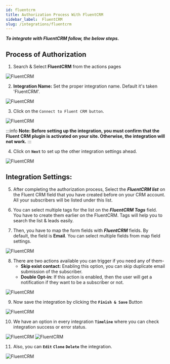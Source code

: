 ```yaml
---
id: fluentcrm
title: Authorization Process With FluentCRM
sidebar_label:  FluentCRM
slug: /integrations/fluentcrm
---
```



***To integrate with FluentCRM follow, the below steps.***


## Process of Authorization


1.	Search & Select **FluentCRM** from the actions pages
 <Image src="actions/fluentcrm/search-and-select-fluentcrm" alt="FluentCRM" w="1020" h="350" />

2. **Integration Name:** Set the proper integration name. Default it's taken 'FluentCRM'.
 <Image src="actions/fluentcrm/default-integration-name" alt="FluentCRM" w="1020" h="350" />

3.	Click on the `Connect to Fluent CRM button`. 

 <Image src="actions/fluentcrm/connect-fluentcrm" alt="FluentCRM" w="1020" h="350" />

:::info
 **Note: Before setting up the integration, you must confirm that the Fluent CRM plugin is activated on your site. Otherwise, the integration will not work.**
:::

4. Click on **`Next`** to set up the other integration settings ahead.

 <Image src="actions/fluentcrm/next-step" alt="FluentCRM" w="1020" h="350" />


## Integration Settings:

5. After completing the authorization process, Select the ***FluentCRM list*** on the Fluent CRM field that you have created before on your CRM account. All your subscribers will be listed under this list. 

6. You can select multiple tags for the list on the ***FluentCRM Tags*** field. You have to create them earlier on the FluentCRM. Tags will help you to search the list & leads easily. 

7. Then, you have to map the form fields with ***FluentCRM*** fields. By default, the field is **Email**. You can select multiple fields from map field settings.  

 <Image src="actions/fluentcrm/fluentcrm-field-map" alt="FluentCRM" w="1020" h="350" />

8.	There are two actions available you can trigger if you need any of them-
    - **Skip exist contact:** Enabling this option, you can skip duplicate email submission of the subscriber.
    - **Double Opt-in:** If this action is enabled, then the user will get a notification if they want to be a subscriber or not.
 <Image src="actions/fluentcrm/fluentcrm-actions" alt="FluentCRM" w="1020" h="350" />


9. Now save the integration by clicking the **`Finish & Save`** Button

 <Image src="actions/fluentcrm/finish-save" alt="FluentCRM" w="1020" h="350" />

10. We have an option in every integration **`Timeline`** where you can check integration success or error status.
 <Image src="actions/fluentcrm/fluentcrm-timeline" alt="FluentCRM" w="1020" h="350" />
 <Image src="actions/fluentcrm/fluentcrm-log" alt="FluentCRM" w="1020" h="350" />

11. Also, you can **`Edit`** **`Clone`** **`Delete`** the integration.

 <Image src="actions/fluentcrm/fluentcrm-option" alt="FluentCRM" w="1020" h="350" />
